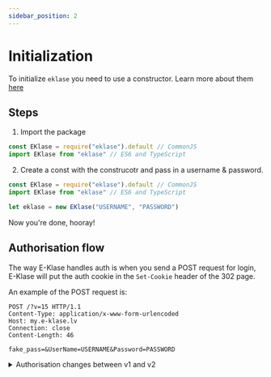 ```yaml
---
sidebar_position: 2
---
```


# Initialization
To initialize `eklase` you need to use a constructor. Learn more about them [here](https://developer.mozilla.org/en-US/docs/Web/JavaScript/Reference/Classes/constructor)

## Steps
1. Import the package
```js
const EKlase = require("eklase").default // CommonJS
import EKlase from "eklase" // ES6 and TypeScript
```
2. Create a const with the construcotr and pass in a username & password.
```js
const EKlase = require("eklase").default // CommonJS
import EKlase from "eklase" // ES6 and TypeScript

let eklase = new EKlase("USERNAME", "PASSWORD")
```
Now you're done, hooray!

## Authorisation flow

The way E-Klase handles auth is when you send a POST request for login, E-Klase will put the auth cookie in the `Set-Cookie` header of the 302 page.

An example of the POST request is:
```http request
POST /?v=15 HTTP/1.1
Content-Type: application/x-www-form-urlencoded
Host: my.e-klase.lv
Connection: close
Content-Length: 46

fake_pass=&UserName=USERNAME&Password=PASSWORD
```
<details>
    <summary>Authorisation changes between v1 and v2</summary>
    <div>
		<h3>v1</h3>
		<p>In v1 of <code>eklase</code> authorisation was handled on initialisation, and because of that the <code>keepAlive</code> optional parameter was added as the session expires after a while. Alongside that, if the user were to log into E-Klase themselves, the session would get deleted as E-Klase operates on a one-session-at-a-time basis.</p>
		<br />
		<br />
		<h3>v2</h3>
		<p>In v2 of <code>eklase</code> authorisation is handled by each function every time they get invoked, which ensures that old sessions and other logins are no longer a problem. With this system the function latency will increase a bit, but the added benefits well outweigh the benefits.</p>
    </div>
</details>